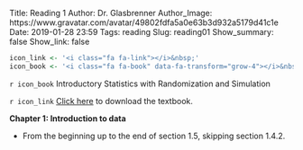 Title: Reading 1
Author: Dr. Glasbrenner
Author_Image: https://www.gravatar.com/avatar/49802fdfa5a0e63b3d932a5179d41c1e
Date: 2019-01-28 23:59
Tags: reading
Slug: reading01
Show_summary: false
Show_link: false

```r
icon_link <- '<i class="fa fa-link"></i>&nbsp;'
icon_book <- '<i class="fa fa-book" data-fa-transform="grow-4"></i>&nbsp;'
```

`r icon_book` [Introductory Statistics with Randomization and Simulation]{.h3}

`r icon_link` [Click here][isrs-book] to download the textbook.

**Chapter 1: Introduction to data**

*   From the beginning up to the end of section 1.5, skipping section 1.4.2.

[isrs-book]: /doc/Diez_Barr_%C3%87etinkaya-Rundel_IntroductoryStatisticsWithRandomizationAndSimulation.pdf
